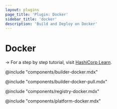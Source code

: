 ```yaml
---
layout: plugins
page_title: 'Plugin: Docker'
sidebar_title: 'docker'
description: 'Build and Deploy on Docker'
---
```


# Docker

-> For a step by step tutorial, visit [HashiCorp
Learn](https://learn.hashicorp.com/collections/waypoint/get-started-docker).

@include "components/builder-docker.mdx"

@include "components/builder-docker-pull.mdx"

@include "components/registry-docker.mdx"

@include "components/platform-docker.mdx"
